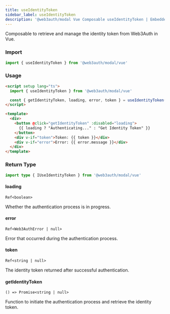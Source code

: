 ```yaml
---
title: useIdentityToken
sidebar_label: useIdentityToken
description: '@web3auth/modal Vue Composable useIdentityToken | Embedded Wallets'
---
```


Composable to retrieve and manage the identity token from Web3Auth in Vue.

### Import

```ts
import { useIdentityToken } from '@web3auth/modal/vue'
```

### Usage

```html
<script setup lang="ts">
  import { useIdentityToken } from '@web3auth/modal/vue'

  const { getIdentityToken, loading, error, token } = useIdentityToken()
</script>

<template>
  <div>
    <button @click="getIdentityToken" :disabled="loading">
      {{ loading ? "Authenticating..." : "Get Identity Token" }}
    </button>
    <div v-if="token">Token: {{ token }}</div>
    <div v-if="error">Error: {{ error.message }}</div>
  </div>
</template>
```

### Return Type

```ts
import type { IUseIdentityToken } from '@web3auth/modal/vue'
```

#### loading

`Ref<boolean>`

Whether the authentication process is in progress.

#### error

`Ref<Web3AuthError | null>`

Error that occurred during the authentication process.

#### token

`Ref<string | null>`

The identity token returned after successful authentication.

#### getIdentityToken

`() => Promise<string | null>`

Function to initiate the authentication process and retrieve the identity token.
